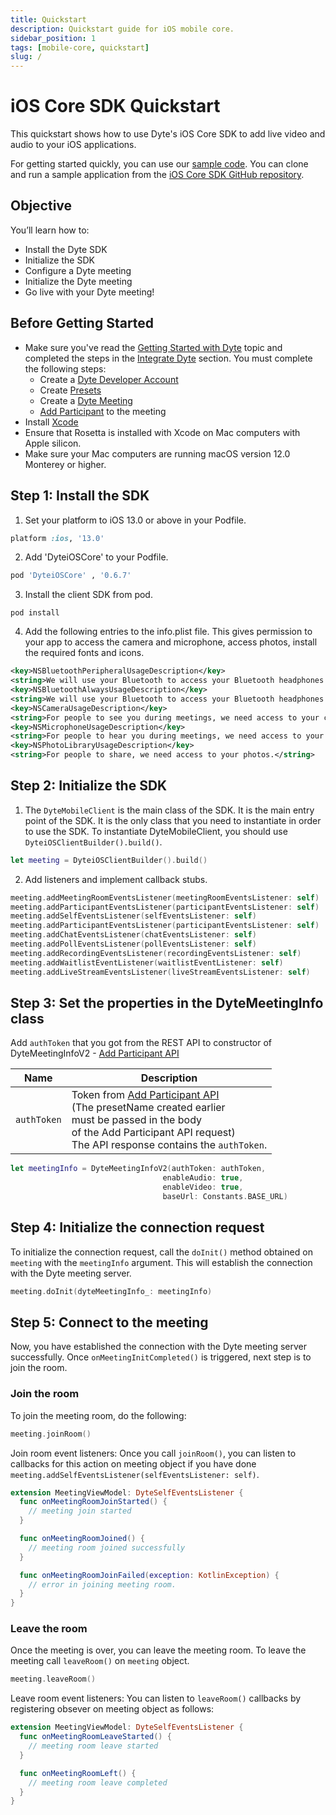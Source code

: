 ```yaml
---
title: Quickstart
description: Quickstart guide for iOS mobile core.
sidebar_position: 1
tags: [mobile-core, quickstart]
slug: /
---
```


# iOS Core SDK Quickstart

This quickstart shows how to use Dyte's iOS Core SDK to add live video and audio
to your iOS applications.

For getting started quickly, you can use our
[sample code](https://github.com/dyte-in/mobile-core-sample-ios). You can clone
and run a sample application from the
[iOS Core SDK GitHub repository](https://github.com/dyte-in/mobile-core-sample-ios).

## Objective

You’ll learn how to:

- Install the Dyte SDK
- Initialize the SDK
- Configure a Dyte meeting
- Initialize the Dyte meeting
- Go live with your Dyte meeting!

## Before Getting Started

- Make sure you've read the
  [Getting Started with Dyte](https://docs.dyte.io/getting-started) topic and
  completed the steps in the
  [Integrate Dyte](https://docs.dyte.io/getting-started#integrate-dyte) section.
  You must complete the following steps:
  - Create a [Dyte Developer Account](https://dev.dyte.io/)
  - Create [Presets](https://dev.dyte.io/roles-presets)
  - Create a
    [Dyte Meeting](https://docs.dyte.io/api/?v=v2#/operations/create_meeting)
  - [Add Participant](https://docs.dyte.io/api/?v=v2#/operations/add_participant)
    to the meeting
- Install
  [Xcode](https://www.google.com/url?sa=t&rct=j&q=&esrc=s&source=web&cd=&cad=rja&uact=8&ved=2ahUKEwin55bqodH8AhUVQXwKHaR-DAsQFnoECA0QAQ&url=https%3A%2F%2Fapps.apple.com%2Fus%2Fapp%2Fxcode%2Fid497799835%3Fmt%3D12&usg=AOvVaw2fEvMbfRtGhB4SPHYB54NX)
- Ensure that Rosetta is installed with Xcode on Mac computers with Apple
  silicon.
- Make sure your Mac computers are running macOS version 12.0 Monterey or
  higher.

## Step 1: Install the SDK


1. Set your platform to iOS 13.0 or above in your Podfile.

```ruby
platform :ios, '13.0'
```

2. Add 'DyteiOSCore' to your Podfile.

```ruby
pod 'DyteiOSCore' , '0.6.7'
```

3. Install the client SDK from pod.

```shell
pod install
```

4. Add the following entries to the info.plist file. This gives permission to
   your app to access the camera and microphone, access photos, install the
   required fonts and icons.

```xml
<key>NSBluetoothPeripheralUsageDescription</key>
<string>We will use your Bluetooth to access your Bluetooth headphones.</string>
<key>NSBluetoothAlwaysUsageDescription</key>
<string>We will use your Bluetooth to access your Bluetooth headphones.</string>
<key>NSCameraUsageDescription</key>
<string>For people to see you during meetings, we need access to your camera.</string>
<key>NSMicrophoneUsageDescription</key>
<string>For people to hear you during meetings, we need access to your microphone.</string>
<key>NSPhotoLibraryUsageDescription</key>
<string>For people to share, we need access to your photos.</string>
```

## Step 2: Initialize the SDK

1. The `DyteMobileClient` is the main class of the SDK. It is the main entry
   point of the SDK. It is the only class that you need to instantiate in order
   to use the SDK. To instantiate DyteMobileClient, you should use
   `DyteiOSClientBuilder().build()`.

```swift
let meeting = DyteiOSClientBuilder().build()
```

2. Add listeners and implement callback stubs.

```swift
meeting.addMeetingRoomEventsListener(meetingRoomEventsListener: self)
meeting.addParticipantEventsListener(participantEventsListener: self)
meeting.addSelfEventsListener(selfEventsListener: self)
meeting.addParticipantEventsListener(participantEventsListener: self)
meeting.addChatEventsListener(chatEventsListener: self)
meeting.addPollEventsListener(pollEventsListener: self)
meeting.addRecordingEventsListener(recordingEventsListener: self)
meeting.addWaitlistEventListener(waitlistEventListener: self)
meeting.addLiveStreamEventsListener(liveStreamEventsListener: self)
```

## Step 3: Set the properties in the DyteMeetingInfo class

Add `authToken` that you got from the REST API to constructor of DyteMeetingInfoV2 - [Add Participant API](https://docs.dyte.io/api#/operations/addParticipant)

| Name        | Description                                                                                                                                                                                                                                                                                                                                   |
| ----------- | --------------------------------------------------------------------------------------------------------------------------------------------------------------------------------------------------------------------------------------------------------------------------------------------------------------------------------------------- |
| `authToken` | Token from [Add Participant API](https://docs.dyte.io/api?v=v2#/operations/add_participant)<br/> (The presetName created earlier <br/> must be passed in the body <br/> of the Add Participant API request) <br/> The API response contains the `authToken`. |


```swift
let meetingInfo = DyteMeetingInfoV2(authToken: authToken,
                                  enableAudio: true,
                                  enableVideo: true,
                                  baseUrl: Constants.BASE_URL)
```

## Step 4: Initialize the connection request

To initialize the connection request, call the `doInit()` method obtained on
`meeting` with the `meetingInfo` argument. This will establish the connection
with the Dyte meeting server.


```swift
meeting.doInit(dyteMeetingInfo_: meetingInfo)
```

## Step 5: Connect to the meeting

Now, you have established the connection with the Dyte meeting server
successfully. Once `onMeetingInitCompleted()` is triggered, next step is to join
the room.

### Join the room

To join the meeting room, do the following:

```swift
meeting.joinRoom()
```

Join room event listeners: Once you call `joinRoom()`, you can listen to
callbacks for this action on meeting object if you have done
`meeting.addSelfEventsListener(selfEventsListener: self)`.

```swift
extension MeetingViewModel: DyteSelfEventsListener {
  func onMeetingRoomJoinStarted() {
    // meeting join started
  }

  func onMeetingRoomJoined() {
    // meeting room joined successfully
  }

  func onMeetingRoomJoinFailed(exception: KotlinException) {
    // error in joining meeting room.
  }
}
```

### Leave the room

Once the meeting is over, you can leave the meeting room. To leave the meeting
call `leaveRoom()` on `meeting` object.

```swift
meeting.leaveRoom()
```

Leave room event listeners: You can listen to `leaveRoom()` callbacks by
registering obsever on meeting object as follows:

```swift
extension MeetingViewModel: DyteSelfEventsListener {
  func onMeetingRoomLeaveStarted() {
    // meeting room leave started
  }

  func onMeetingRoomLeft() {
    // meeting room leave completed
  }
}
```
